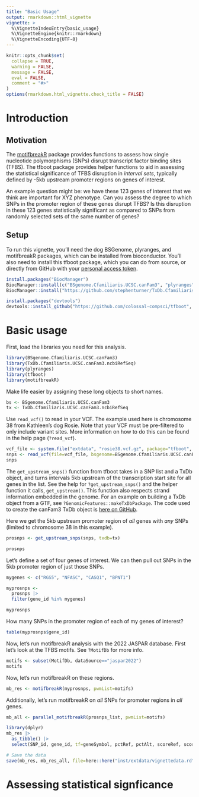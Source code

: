 ```yaml
---
title: "Basic Usage"
output: rmarkdown::html_vignette
vignette: >
  %\VignetteIndexEntry{basic_usage}
  %\VignetteEngine{knitr::rmarkdown}
  %\VignetteEncoding{UTF-8}
---
```


```r
knitr::opts_chunk$set(
  collapse = TRUE,
  warning = FALSE,
  message = FALSE,
  eval = FALSE,
  comment = "#>"
)
options(rmarkdown.html_vignette.check_title = FALSE)
```

# Introduction

## Motivation

The [motifbreakR](https://bioconductor.org/packages/motifbreakR/) package provides functions to assess how single nucleotide polymorphisms (SNPs) disrupt transcript factor binding sites (TFBS). The tfboot package provides helper functions to aid in assessing the statistical significance of TFBS disruption in _interval sets_, typically defined by -5kb upstream promoter regions on genes of interest. 

An example question might be: we have these 123 genes of interest that we think are important for XYZ phenotype. Can you assess the degree to which SNPs in the promoter region of these genes disrupt TFBS? Is this disruption in these 123 genes statistically significant as compared to SNPs from randomly selected sets of the same number of genes? 

## Setup

To run this vignette, you'll need the dog BSGenome, plyranges, and motifbreakR packages, which can be installed from bioconductor. You'll also need to install this tfboot package, which you can do from source, or directly from GitHub with your [personal access token](https://docs.github.com/en/authentication/keeping-your-account-and-data-secure/creating-a-personal-access-token).

```r
install.packages("BiocManager")
BiocManager::install(c("BSgenome.Cfamiliaris.UCSC.canFam3", "plyranges", "motifbreakR"), update=FALSE)
BiocManager::install("https://github.com/stephenturner/TxDb.Cfamiliaris.UCSC.canFam3.ncbiRefSeq", update=FALSE)

install.packages("devtools")
devtools::install_github("https://github.com/colossal-compsci/tfboot", auth_token="REPLACE_WITH_YOUR_PAT", upgrade=FALSE)
```

# Basic usage

First, load the libraries you need for this analysis. 

```r
library(BSgenome.Cfamiliaris.UCSC.canFam3)
library(TxDb.Cfamiliaris.UCSC.canFam3.ncbiRefSeq)
library(plyranges)
library(tfboot)
library(motifbreakR)
```

Make life easier by assigning these long objects to short names.

```r
bs <- BSgenome.Cfamiliaris.UCSC.canFam3
tx <- TxDb.Cfamiliaris.UCSC.canFam3.ncbiRefSeq
```

Use `read_vcf()` to read in your VCF. The example used here is chromosome 38 from Kathleen's dog Rosie. Note that your VCF must be pre-filtered to only include variant sites. More information on how to do this can be found in the help page (`?read_vcf`).

```r
vcf_file <- system.file("extdata", "rosie38.vcf.gz", package="tfboot", mustWork = TRUE)
snps <- read_vcf(file=vcf_file, bsgenome=BSgenome.Cfamiliaris.UCSC.canFam3)
snps
```

The `get_upstream_snps()` function from tfboot takes in a SNP list and a TxDb object, and turns intervals 5kb upstream of the transcription start site for all genes in the list. See the help for `?get_upstream_snps()` and the helper function it calls, `get_upstream()`. This function also respects strand information embedded in the genome. For an example on building a TxDb object from a GTF, see `?GenomicFeatures::makeTxDbPackage`. The code used to create the canFam3 TxDb object is [here on GitHub](https://github.com/stephenturner/TxDb.Cfamiliaris.UCSC.canFam3.ncbiRefSeq/tree/a95e7cf7275254696545c35efb0533831b48c42c#how-it-was-made).

Here we get the 5kb upstream promoter region of _all_ genes with _any_ SNPs (limited to chromosome 38 in this example).

```r
prosnps <- get_upstream_snps(snps, txdb=tx)

prosnps
```

Let's define a set of four genes of interest. We can then pull out SNPs in the 5kb promoter region of just those SNPs.

```r
mygenes <- c("RGS5", "NFASC", "CASQ1", "BPNT1")

myprosnps <- 
  prosnps |> 
  filter(gene_id %in% mygenes)

myprosnps
```

How many SNPs in the promoter region of each of my genes of interest?

```r
table(myprosnps$gene_id)
```

Now, let's run motifbreakR analysis with the 2022 JASPAR database. First let's look at the TFBS motifs. See `?MotifDb` for more info.

```r
motifs <- subset(MotifDb, dataSource=="jaspar2022")
motifs
```

Now, let's run motifbreakR on these regions.

```r
mb_res <- motifbreakR(myprosnps, pwmList=motifs)
```

Additionally, let's run motifbreakR on _all_ SNPs for promoter regions in _all_ genes.

```r
mb_all <- parallel_motifbreakR(prosnps_list, pwmList=motifs)
```

```r
library(dplyr)
mb_res |> 
  as_tibble() |> 
  select(SNP_id, gene_id, tf=geneSymbol, pctRef, pctAlt, scoreRef, scoreAlt, effect, alleleDiff, alleleEffectSize)
```


```r
# Save the data
save(mb_res, mb_res_all, file=here::here("inst/extdata/vignettedata.rd"))
```

# Assessing statistical signficance


